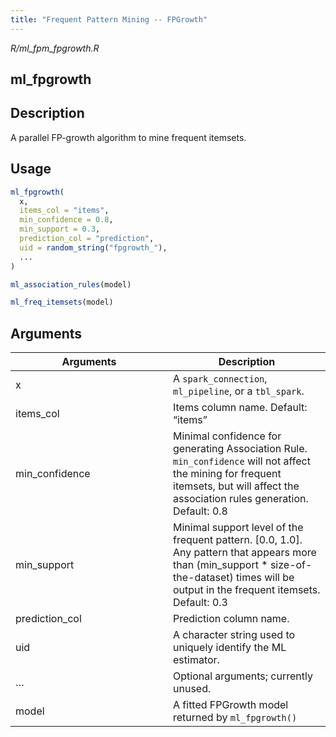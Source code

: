 ```yaml
---
title: "Frequent Pattern Mining -- FPGrowth"
---
```


*R/ml_fpm_fpgrowth.R*

## ml_fpgrowth

## Description
A parallel FP-growth algorithm to mine frequent itemsets. 


## Usage
```r
ml_fpgrowth( 
  x, 
  items_col = "items", 
  min_confidence = 0.8, 
  min_support = 0.3, 
  prediction_col = "prediction", 
  uid = random_string("fpgrowth_"), 
  ... 
) 

ml_association_rules(model) 

ml_freq_itemsets(model) 
```

## Arguments
|Arguments|Description|
|---|---|
| x | A `spark_connection`, `ml_pipeline`, or a `tbl_spark`. |
| items_col | Items column name. Default: "items" |
| min_confidence | Minimal confidence for generating Association Rule. `min_confidence` will not affect the mining for frequent itemsets, but will affect the association rules generation. Default: 0.8 |
| min_support | Minimal support level of the frequent pattern. [0.0, 1.0]. Any pattern that appears more than (min_support * size-of-the-dataset) times  will be output in the frequent itemsets. Default: 0.3 |
| prediction_col | Prediction column name. |
| uid | A character string used to uniquely identify the ML estimator. |
| ... | Optional arguments; currently unused. |
| model | A fitted FPGrowth model returned by `ml_fpgrowth()` |







